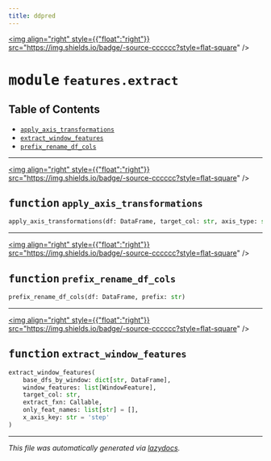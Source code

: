 ```yaml
---
title: ddpred
---
```


<a href="https://github.com/drothermel/%24%7BREPO%7D/blob/main/src/ddpred/features/extract.py"><img align="right" style={{"float":"right"}} src="https://img.shields.io/badge/-source-cccccc?style=flat-square" /></a>

# <kbd>module</kbd> `features.extract`



## Table of Contents
- [`apply_axis_transformations`](./ddpred.features.extract#function-apply-axis-transformations)
- [`extract_window_features`](./ddpred.features.extract#function-extract-window-features)
- [`prefix_rename_df_cols`](./ddpred.features.extract#function-prefix-rename-df-cols)



---

<a href="https://github.com/drothermel/%24%7BREPO%7D/blob/main/src/ddpred/features/extract.py#L8"><img align="right" style={{"float":"right"}} src="https://img.shields.io/badge/-source-cccccc?style=flat-square" /></a>

## <kbd>function</kbd> `apply_axis_transformations`

```python
apply_axis_transformations(df: DataFrame, target_col: str, axis_type: str)
```





---

<a href="https://github.com/drothermel/%24%7BREPO%7D/blob/main/src/ddpred/features/extract.py#L23"><img align="right" style={{"float":"right"}} src="https://img.shields.io/badge/-source-cccccc?style=flat-square" /></a>

## <kbd>function</kbd> `prefix_rename_df_cols`

```python
prefix_rename_df_cols(df: DataFrame, prefix: str)
```





---

<a href="https://github.com/drothermel/%24%7BREPO%7D/blob/main/src/ddpred/features/extract.py#L33"><img align="right" style={{"float":"right"}} src="https://img.shields.io/badge/-source-cccccc?style=flat-square" /></a>

## <kbd>function</kbd> `extract_window_features`

```python
extract_window_features(
    base_dfs_by_window: dict[str, DataFrame],
    window_features: list[WindowFeature],
    target_col: str,
    extract_fxn: Callable,
    only_feat_names: list[str] = [],
    x_axis_key: str = 'step'
)
```







---

_This file was automatically generated via [lazydocs](https://github.com/ml-tooling/lazydocs)._
